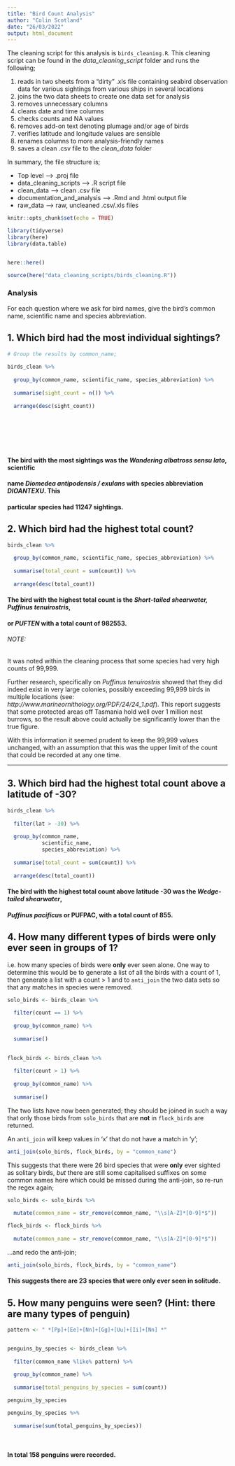 ```yaml
---
title: "Bird Count Analysis"
author: "Colin Scotland"
date: "26/03/2022"
output: html_document
---
```

The cleaning script for this analysis is `birds_cleaning.R`.  This
cleaning script can be found in the *data_cleaning_script* folder and runs the following;

1. reads in two sheets from a "dirty" .xls file containing seabird observation data for 
various sightings from various ships in several locations
2. joins the two data sheets to create one data set for analysis
3. removes unnecessary columns
4. cleans date and time columns
5. checks counts and NA values
6. removes add-on text denoting plumage and/or age of birds
7. verifies latitude and longitude values are sensible
8. renames columns to more analysis-friendly names
9. saves a clean .csv file to the *clean_data* folder

In summary, the file structure is;

* Top level --> .proj file
* data_cleaning_scripts --> .R script file
* clean_data --> clean .csv file
* documentation_and_analysis --> .Rmd and .html output file
* raw_data --> raw, uncleaned .csv/.xls files



```r
knitr::opts_chunk$set(echo = TRUE)
```

```r
library(tidyverse)
library(here)
library(data.table)


here::here()
```

```r
source(here("data_cleaning_scripts/birds_cleaning.R"))
```

### Analysis

For each question where we ask for bird names, give the bird’s common name, scientific name and species abbreviation.

## 1. Which bird had the most individual sightings? 

```r
# Group the results by common_name;
  
birds_clean %>% 
  
  group_by(common_name, scientific_name, species_abbreviation) %>% 
  
  summarise(sight_count = n()) %>% 
  
  arrange(desc(sight_count))
  

  

  
  
```

#### The bird with the most sightings was the *Wandering albatross sensu lato*, scientific 
#### name *Diomedea antipodensis / exulans* with species abbreviation *DIOANTEXU*.  This
#### particular species had 11247 sightings.

## 2. Which bird had the highest total count?

```r
birds_clean %>% 
  
  group_by(common_name, scientific_name, species_abbreviation) %>% 
  
  summarise(total_count = sum(count)) %>% 
  
  arrange(desc(total_count))


```

#### The bird with the highest total count is the *Short-tailed shearwater, Puffinus tenuirostris*,
#### or *PUFTEN* with a total count of 982553.

###### NOTE:
It was noted within the cleaning process that some species had very high counts of 99,999.

Further research, specifically on *Puffinus tenuirostris* showed that they did indeed exist 
in very large colonies, possibly exceeding 99,999 birds in multiple locations 
(see: *http://www.marineornithology.org/PDF/24/24_1.pdf*).  This report suggests 
that some protected areas off Tasmania hold well over 1 million nest burrows, so the result
above could actually be significantly lower than the true figure.

With this information it seemed prudent to keep the 99,999 values unchanged, with an 
assumption that this was the upper limit of the count that could be recorded at any one time.

--------------------------------------------------------------------------------


## 3. Which bird had the highest total count above a latitude of -30?

```r
birds_clean %>% 
  
  filter(lat > -30) %>% 
  
  group_by(common_name, 
           scientific_name, 
           species_abbreviation) %>% 
  
  summarise(total_count = sum(count)) %>% 
  
  arrange(desc(total_count))
```

#### The bird with the highest total count above latitude -30 was the *Wedge-tailed shearwater*, 
#### *Puffinus pacificus* or PUFPAC, with a total count of 855.


## 4. How many different types of birds were only ever seen in groups of 1?

i.e. how many species of birds were **only** ever seen alone.  One way to determine this would be
to generate a list of all the birds with a count of 1, then generate a list with a count > 1
and to `anti_join` the two data sets so that any matches in species were removed.  

```r
solo_birds <- birds_clean %>% 
  
  filter(count == 1) %>% 
  
  group_by(common_name) %>% 
  
  summarise()
  
```

```r
flock_birds <- birds_clean %>% 
  
  filter(count > 1) %>% 
  
  group_by(common_name) %>% 
  
  summarise()
```

The two lists have now been generated; they should be joined in such a way that 
only those birds from `solo_birds` that are **not** in `flock_birds` are returned.

An `anti_join` will keep values in 'x' that do not have a match in 'y';

```r
anti_join(solo_birds, flock_birds, by = "common_name")
```


This suggests that there were 26 bird species that were **only** ever sighted as 
solitary birds, *but* there  are still some capitalised suffixes on some common names 
here which could be missed during the anti-join, so re-run the regex again; 

```r
solo_birds <- solo_birds %>% 
  
  mutate(common_name = str_remove(common_name, "\\s[A-Z]*[0-9]*$"))

flock_birds <- flock_birds %>% 
  
  mutate(common_name = str_remove(common_name, "\\s[A-Z]*[0-9]*$"))
```

...and redo the anti-join;

```r
anti_join(solo_birds, flock_birds, by = "common_name")
```

#### This suggests there are **23 species** that were **only** ever seen in solitude.


## 5. How many penguins were seen? (Hint: there are many types of penguin)


```r
pattern <- " *[Pp]+[Ee]+[Nn]+[Gg]+[Uu]+[Ii]+[Nn] *"


penguins_by_species <- birds_clean %>% 
  
  filter(common_name %like% pattern) %>% 
  
  group_by(common_name) %>% 
  
  summarise(total_penguins_by_species = sum(count))

penguins_by_species

penguins_by_species %>% 
  
  summarise(sum(total_penguins_by_species))
  
  

```


#### In total **158 penguins** were recorded.
